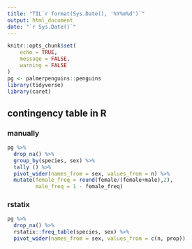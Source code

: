 ```yaml
---
title: "TIL`r format(Sys.Date(), '%Y%m%d')`"
output: html_document
date: "`r Sys.Date()`"
---
```


```r
knitr::opts_chunk$set(
	echo = TRUE,
	message = FALSE,
	warning = FALSE
)
pg <- palmerpenguins::penguins
library(tidyverse)
library(caret)
```

## contingency table in R

### manually

```r
pg %>% 
  drop_na() %>% 
  group_by(species, sex) %>% 
  tally () %>% 
  pivot_wider(names_from = sex, values_from = n) %>% 
  mutate(female_freq = round(female/(female+male),2),
         male_freq = 1 - female_freq)
```

### rstatix

```r
pg %>% 
  drop_na() %>% 
  rstatix::freq_table(species, sex) %>% 
  pivot_wider(names_from = sex, values_from = c(n, prop))
```



